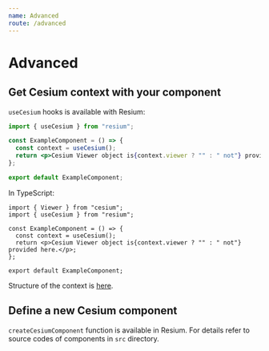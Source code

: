 ```yaml
---
name: Advanced
route: /advanced
---
```


# Advanced

## Get Cesium context with your component

`useCesium` hooks is available with Resium:

```jsx
import { useCesium } from "resium";

const ExampleComponent = () => {
  const context = useCesium();
  return <p>Cesium Viewer object is{context.viewer ? "" : " not"} provided here.</p>;
};

export default ExampleComponent;
```

In TypeScript:

```tsx
import { Viewer } from "cesium";
import { useCesium } from "resium";

const ExampleComponent = () => {
  const context = useCesium();
  return <p>Cesium Viewer object is{context.viewer ? "" : " not"} provided here.</p>;
};

export default ExampleComponent;
```

Structure of the context is [here](https://github.com/darwin-education/resium/blob/master/src/core/context.ts#L22).

## Define a new Cesium component

`createCesiumComponent` function is available in Resium. For details refer to source codes of components in `src` directory.
